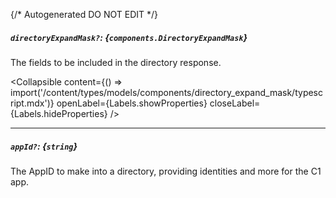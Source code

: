 {/* Autogenerated DO NOT EDIT  */}

##### `directoryExpandMask?`: *{`components.DirectoryExpandMask`}*
The fields to be included in the directory response.

<Collapsible content={() => import('/content/types/models/components/directory_expand_mask/typescript.mdx')} openLabel={Labels.showProperties} closeLabel={Labels.hideProperties} />


---
##### `appId?`: *{`string`}*
The AppID to make into a directory, providing identities and more for the C1 app.


